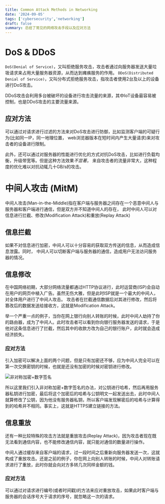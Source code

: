 ```yaml
---
title: Common Attack Methods in Networking
date: '2024-09-05'
tags: ['cybersecurity','networking']
draft: false
summary: 总结了常见的网络攻击手段以及应对方法
---
```


# DoS & DDoS
`DoS(Denial of Service)`，又叫拒绝服务攻击，攻击者通过向服务器发送大量垃圾请求来占用大量服务器资源，从而达到瘫痪服务的作用。
`DDoS(Distributed Denial of Service)`，又叫分布式拒绝服务攻击，指攻击者使用2台及以上的设备进行DoS攻击。

DDoS攻击会利用多台被破坏的设备进行攻击流量的来源，其中IoT设备最容易被控制，也是DDoS攻击的主要流量来源。

## 应对方法

可以通过对请求进行过滤的方法来对DoS攻击进行防御，比如监测客户端的可疑行为(比如同一IP，同一地理位置，
web浏览器版本在短时间内产生大量请求)来对攻击者的设备进行限制。

此外，还可以通过对服务器的性能进行优化的方式对抗DoS攻击，比如进行负载均衡，升级带宽等。但是这种方法效果*不显著*，
来自攻击者的流量非常大，这种程度的优化难以对抗动辄几十GB/s的攻击。


# 中间人攻击 (MitM)
中间人攻击(Man-in-the-Middle)指在客户端与服务器之间存在一个恶意中间人与服务器和客户端进行通信，但是双方并不知道中间人的存在，
此时中间人可以对信息进行拦截、修改(Modification Attack)和重放(Replay Attack)

## 信息拦截
如果不对信息进行加密，中间人可以十分容易的获取双方传送的信息，从而造成信息泄露。同时，
中间人可以切断客户端与服务器的通信，造成用户无法访问服务器的情况。

## 信息修改
在中国网络初期，大部分网络流量都通过HTTP协议进行，此时运营商(ISP)会自动在用户的网页中植入广告。虽然无伤大雅，但是此时ISP就是一个最大的中间人，对全体用户进行了中间人攻击。
攻击者在拦截通信数据后对其进行修改，然后将篡改后的数据发送给接收方，这就是Modification Attack。

举一个严重一点的例子，当你在网上银行向别人转账的时候，此时中间人劫持了你的路由器，成为了中间人。此时攻击者可以看到你向银行服务器发送的请求，于是他对这条信息进行了拦截，然后其中的收款方改为自己的银行账户，此时就会造成经济损失。

### 应对方法
引入加密可以解决上面的两个问题，但是只有加密还不够，应为中间人完全可以在第一次交换密钥的时候，也就是还没有加密的时候对密钥进行修改。

![非对称加密+数字签名](https://cdn.xiaolincoding.com/gh/xiaolincoder/ImageHost/%E8%AE%A1%E7%AE%97%E6%9C%BA%E7%BD%91%E7%BB%9C/HTTP/%E6%95%B0%E5%AD%97%E7%AD%BE%E5%90%8D.png)

所以这里我们引入非对称加密+数字签名的办法，对公钥进行哈希，然后再用服务器私钥进行加密，最后将这个加密后的哈希与公钥明文一起发送出去，此时中间人就算修改了公钥，因为他没有服务器私钥，所以客户端发现解密后的哈希与计算得到的哈希并不相同。事实上，这就是HTTPS建立链接的方法。

## 信息重放
还有一种比较特殊的攻击方法就是重放攻击(Replay Attack)，因为攻击者现在既无法看到通信内容，也不能修改通信内容，就只能对通信的数量进行操作。

中间人通过缓存来自客户端的请求，过一段时间之后重新向服务器发送一次，这就构成了重放攻击。还是之前的例子，你在网上向别人转账的时候，中间人对转账请求进行了重放，此时你就会向对方多转几次同样金额的钱。
### 应对方法
可以通过对请求进行编号(或者时间戳)的方法来应对重放攻击，如果此时客户端与服务器的会话序号大于请求的序号，就忽略这一次的请求。